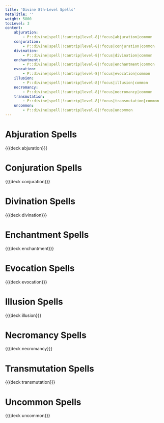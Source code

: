 ```yaml
---
title: 'Divine 8th-Level Spells'
metaTitle: ''
weight: 5800
tocLevel: 3
content:
    abjuration:
        - P::divine|spell|!cantrip|level-8|!focus|abjuration|common
    conjuration:
        - P::divine|spell|!cantrip|level-8|!focus|conjuration|common
    divination:
        - P::divine|spell|!cantrip|level-8|!focus|divination|common
    enchantment:
        - P::divine|spell|!cantrip|level-8|!focus|enchantment|common
    evocation:
        - P::divine|spell|!cantrip|level-8|!focus|evocation|common
    illusion:
        - P::divine|spell|!cantrip|level-8|!focus|illusion|common
    necromancy:
        - P::divine|spell|!cantrip|level-8|!focus|necromancy|common
    transmutation:
        - P::divine|spell|!cantrip|level-8|!focus|transmutation|common
    uncommon:
        - P::divine|spell|!cantrip|level-8|!focus|uncommon
---
```


# Abjuration Spells

{{{deck abjuration}}}

# Conjuration Spells

{{{deck conjuration}}}

# Divination Spells

{{{deck divination}}}

# Enchantment Spells

{{{deck enchantment}}}

# Evocation Spells

{{{deck evocation}}}

# Illusion Spells

{{{deck illusion}}}

# Necromancy Spells

{{{deck necromancy}}}

# Transmutation Spells

{{{deck transmutation}}}

# Uncommon Spells

{{{deck uncommon}}}

